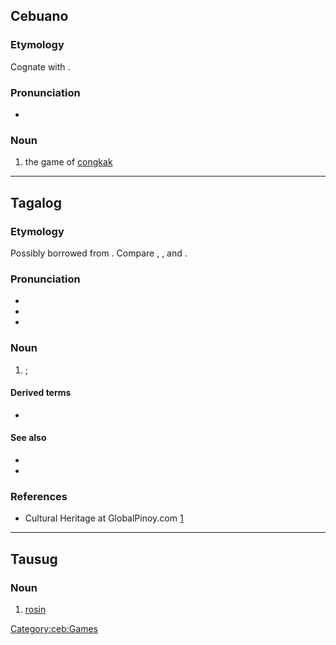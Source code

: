 ==Cebuano==

===Etymology===
Cognate with {{cog|tsg|sungka'}}.

===Pronunciation===
* {{hyph|ceb|sung|ka}}

===Noun===
{{head|ceb|noun}}

# the game of [[congkak]]

[[Category:ceb:Games]]

----

==Tagalog==
{{wikipedia}}

===Etymology===
Possibly borrowed from {{der|tl|ms|congkak}}. Compare {{cog|bcl|sungka}}, {{cog|ceb|sungka}}, and {{cog|tsg|sungka'}}.

===Pronunciation===
* {{hyph|tl|sung|ka}}
* {{tl-IPA|sungkâ}}
* {{tl-IPA}}
===Noun===
{{tl-noun|sungkâ|}}

# {{lb|tl|games}} {{w|sungka}}; {{w|congkak}} {{gl|especially the Philippine variety}}

====Derived terms====
* {{l|tl|sungkaan}}

====See also====
* {{l|tl|bahay}}
* {{l|tl|ulo}}

===References===
* Cultural Heritage at GlobalPinoy.com [https://web.archive.org/web/20051220003004/http://www.globalpinoy.com/ch/ch_category.php?category=pinoygames&name=Sungka&table=ch_pinoygames&startpage=16&endpage=30]

----

==Tausug==

===Noun===
{{head|tsg|noun}}

# [[rosin]] {{gloss|for violin bows}}
